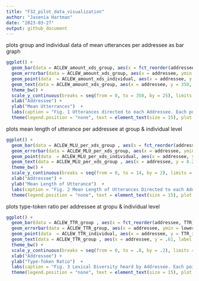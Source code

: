 ```yaml
---
title: "F32_pilot_data_visualization"
author: "Jasenia Hartman"
date: "2023-03-27"
output: github_document
---
```

plots group and individual data of mean utterances per addressee as bar graph 
```r
ggplot() +
  geom_bar(data = ACLEW_amount_xds_group, aes(x = fct_reorder(addressee, average), y = average, color = addressee,  alpha = .2), fill = "white", stat = "identity") + 
  geom_errorbar(data = ACLEW_amount_xds_group, aes(x = addressee, ymin = lower, ymax = upper, color = addressee ), width = .4) +
  geom_point(data  = ACLEW_amount_xds_individual, aes(x = addressee, y = n, color = addressee), stat = "identity", position = position_jitter(width = 0.1)) + 
  geom_text(data = ACLEW_amount_xds_group, aes(x = addressee, y = 350, label = str_c("N=",N, sep = " ")))+ 
  theme_bw() + 
  scale_y_continuous(breaks = seq(from = 0, to = 350, by = 25), limits = c(-1,351)) + 
  xlab("Addressee") + 
  ylab("Mean Utterrances")  + 
  labs(caption = "Fig. 1 Utterances directed to each Addressee. Each point represents a subject. Sample size indicates total \n number of infants who contributed data." ) + 
  theme(legend.position = "none", text = element_text(size = 15), plot.caption = element_text(size = 11, hjust = 0)) 
```
plots mean length of utterance per addressee at group & individual level 
```r
ggplot() +
  geom_bar(data = ACLEW_MLU_per_xds_group , aes(x = fct_reorder(addressee, average), y = average, color = addressee,  alpha = .2), fill = "white", stat = "identity") +
  geom_errorbar(data = ACLEW_MLU_per_xds_group, aes(x = addressee, ymin = lower, ymax = upper, color = addressee ), width = .4) +
  geom_point(data  = ACLEW_MLU_per_xds_individual, aes(x = addressee, y = average, color = addressee), stat = "identity", position = position_jitter(width = 0.1)) +
  geom_text(data = ACLEW_MLU_per_xds_group , aes(x = addressee, y = 8.2, label = str_c("N=",N, sep = " ")))+ 
  theme_bw() + 
  scale_y_continuous(breaks = seq(from = 0, to = 14, by = 2), limits = c(0,14)) + 
  xlab("Addressee") + 
  ylab("Mean Length of Utterance")  + 
  labs(caption = "Fig. 2 Mean Length of Utterances Directed to each Addressee. Each point represents a subject. Sample size indicates total number of infants who contributed data. 882 utterances analyzed per addressee \n (size based on group with lowest sample)" ) + 
  theme(legend.position = "none", text = element_text(size = 15), plot.caption = element_text(size = 11, hjust = 0)) 
```

plots type-token ratio per addressee at gropu & individual level
```r
ggplot() +
  geom_bar(data = ACLEW_TTR_group , aes(x = fct_reorder(addressee, TTR), y = TTR, color = addressee,  alpha = .2), fill = "white", stat = "identity") +
  geom_errorbar(data = ACLEW_TTR_group, aes(x = addressee, ymin = lower, ymax = upper, color = addressee ), width = .4) +
  geom_point(data  = ACLEW_TTR_individual, aes(x = addressee, y = TTR_id, color = addressee), stat = "identity", position = position_jitter(width = 0.1)) +
  geom_text(data = ACLEW_TTR_group , aes(x = addressee, y = .61, label = str_c("N=",N, sep = " ")))+ 
  theme_bw() + 
  scale_y_continuous(breaks = seq(from = 0, to = .8, by = .2), limits = c(0,.8)) + 
  xlab("Addressee") + 
  ylab("Type-Token Ratio")  + 
  labs(caption = "Fig. 3 Lexical Diversity heard by Addressee. Each point represents a subject. Sample size indicates total number of infants who contributed data. 187 utterances analyzed per addressee \n (size based on group with lowest sample)" ) + 
  theme(legend.position = "none", text = element_text(size = 15), plot.caption = element_text(size = 11, hjust = 0)) 
```

